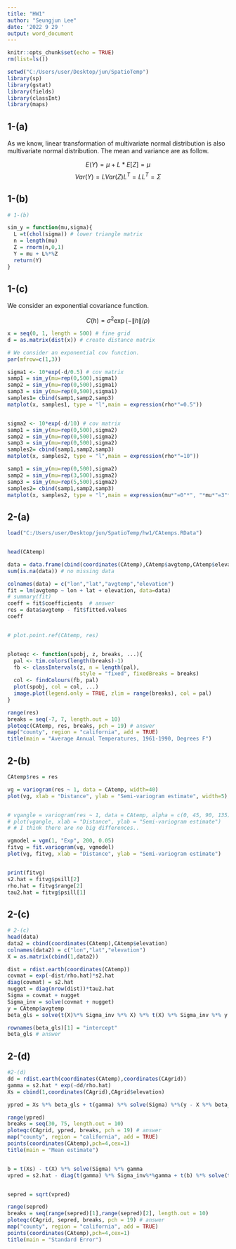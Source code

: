 ---
title: "HW1"
author: "Seungjun Lee"
date: '2022 9 29 '
output: word_document
---

```{r setup, include=FALSE}
knitr::opts_chunk$set(echo = TRUE)
rm(list=ls())

setwd("C:/Users/user/Desktop/jun/SpatioTemp")
library(sp)
library(gstat)
library(fields)
library(classInt)
library(maps)
```

## 1-(a)
As we know, linear transformation of multivariate normal distribution is also multivariate normal distribution.
The mean and variance are as follow.  
  
  
$$ E(Y) = \mu + L*E[Z] = \mu   $$
$$ Var(Y) = LVar(Z)L^T = LL^T = \Sigma  $$
  
  
## 1-(b)
  
```{r }
# 1-(b)

sim_y = function(mu,sigma){
  L =t(chol(sigma)) # lower triangle matrix
  n = length(mu)
  Z = rnorm(n,0,1)
  Y = mu + L%*%Z
  return(Y)
}
```
   
## 1-(c)
We consider an exponential covariance function. 
  
$$C(h) = \sigma^2 \exp(-\|h\| / \rho)$$

  

```{r , echo=FALSE}
x = seq(0, 1, length = 500) # fine grid
d = as.matrix(dist(x)) # create distance matrix

# We consider an exponential cov function.
par(mfrow=c(1,3))

sigma1 <- 10*exp(-d/0.5) # cov matrix
samp1 = sim_y(mu=rep(0,500),sigma1)
samp2 = sim_y(mu=rep(0,500),sigma1)
samp3 = sim_y(mu=rep(0,500),sigma1)
samples1= cbind(samp1,samp2,samp3)
matplot(x, samples1, type = "l",main = expression(rho*"=0.5"))


sigma2 <- 10*exp(-d/10) # cov matrix
samp1 = sim_y(mu=rep(0,500),sigma2)
samp2 = sim_y(mu=rep(0,500),sigma2)
samp3 = sim_y(mu=rep(0,500),sigma2)
samples2= cbind(samp1,samp2,samp3)
matplot(x, samples2, type = "l",main = expression(rho*"=10"))

samp1 = sim_y(mu=rep(0,500),sigma2)
samp2 = sim_y(mu=rep(3,500),sigma2)
samp3 = sim_y(mu=rep(5,500),sigma2)
samples2= cbind(samp1,samp2,samp3)
matplot(x, samples2, type = "l",main = expression(mu*"=0"*", "*mu*"=3"*", "*mu*"=5"))

```
  
  
## 2-(a)   
  

```{r}
load("C:/Users/user/Desktop/jun/SpatioTemp/hw1/CAtemps.RData")


head(CAtemp)

data = data.frame(cbind(coordinates(CAtemp),CAtemp$avgtemp,CAtemp$elevation))
sum(is.na(data)) # no missing data

colnames(data) = c("lon","lat","avgtemp","elevation")
fit = lm(avgtemp ~ lon + lat + elevation, data=data)
# summary(fit)
coeff = fit$coefficients  # answer 
res = data$avgtemp - fit$fitted.values
coeff



```

```{r}
# plot.point.ref(CAtemp, res)


ploteqc <- function(spobj, z, breaks, ...){
  pal <- tim.colors(length(breaks)-1)
  fb <- classIntervals(z, n = length(pal), 
                       style = "fixed", fixedBreaks = breaks)
  col <- findColours(fb, pal)
  plot(spobj, col = col, ...)
  image.plot(legend.only = TRUE, zlim = range(breaks), col = pal)
}

range(res)
breaks = seq(-7, 7, length.out = 10)
ploteqc(CAtemp, res, breaks, pch = 19) # answer
map("county", region = "california", add = TRUE)
title(main = "Average Annual Temperatures, 1961-1990, Degrees F")
```
     

## 2-(b)   
  
```{r}
CAtemp$res = res

vg = variogram(res ~ 1, data = CAtemp, width=40)
plot(vg, xlab = "Distance", ylab = "Semi-variogram estimate", width=5) 


# vgangle = variogram(res ~ 1, data = CAtemp, alpha = c(0, 45, 90, 135))
# plot(vgangle, xlab = "Distance", ylab = "Semi-variogram estimate")
# # I think there are no big differences..

vgmodel = vgm(1, "Exp", 200, 0.05)
fitvg = fit.variogram(vg, vgmodel)
plot(vg, fitvg, xlab = "Distance", ylab = "Semi-variogram estimate")


print(fitvg)
s2.hat = fitvg$psill[2]
rho.hat = fitvg$range[2]
tau2.hat = fitvg$psill[1]
```
   
## 2-(c)
   
```{r}
# 2-(c)
head(data)
data2 = cbind(coordinates(CAtemp),CAtemp$elevation) 
colnames(data2) = c("lon","lat","elevation")
X = as.matrix(cbind(1,data2))

dist = rdist.earth(coordinates(CAtemp))
covmat = exp(-dist/rho.hat)*s2.hat
diag(covmat) = s2.hat
nugget = diag(nrow(dist))*tau2.hat
Sigma = covmat + nugget
Sigma_inv = solve(covmat + nugget)
y = CAtemp$avgtemp
beta_gls = solve(t(X)%*% Sigma_inv %*% X) %*% t(X) %*% Sigma_inv %*% y

rownames(beta_gls)[1] = "intercept"
beta_gls # answer
```


  
## 2-(d)   
   

```{r}
#2-(d)
dd = rdist.earth(coordinates(CAtemp),coordinates(CAgrid))
gamma = s2.hat * exp(-dd/rho.hat) 
Xs = cbind(1,coordinates(CAgrid),CAgrid$elevation)

ypred = Xs %*% beta_gls + t(gamma) %*% solve(Sigma) %*%(y - X %*% beta_gls)

range(ypred)
breaks = seq(30, 75, length.out = 10)
ploteqc(CAgrid, ypred, breaks, pch = 19) # answer
map("county", region = "california", add = TRUE)
points(coordinates(CAtemp),pch=4,cex=1)
title(main = "Mean estimate")


b = t(Xs) - t(X) %*% solve(Sigma) %*% gamma
vpred = s2.hat - diag(t(gamma) %*% Sigma_inv%*%gamma + t(b) %*% solve(t(X) %*% Sigma_inv %*% X ) %*% b)


sepred = sqrt(vpred)

range(sepred)
breaks = seq(range(sepred)[1],range(sepred)[2], length.out = 10)
ploteqc(CAgrid, sepred, breaks, pch = 19) # answer
map("county", region = "california", add = TRUE)
points(coordinates(CAtemp),pch=4,cex=1)
title(main = "Standard Error")
```

